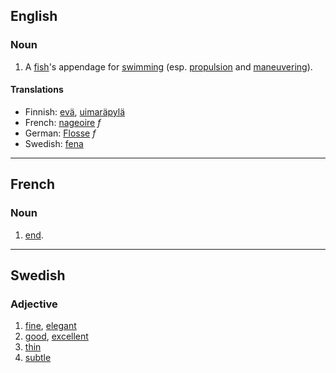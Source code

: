 == English ==
=== Noun ===

# A [[fish]]'s appendage for [[swim]]ming (esp. [[propulsion]] and [[maneuver]]ing).

==== Translations ====

* Finnish: [[evä]], [[uimaräpylä]]
* French: [[nageoire]] ''f''
* German: [[Flosse]] ''f''
* Swedish: [[fena]]

----

== French ==
=== Noun ===

# [[end]].

----
== Swedish ==
=== Adjective ===

# [[fine]], [[elegant]]
# [[good]], [[excellent]]
# [[thin]]
# [[subtle]]